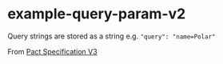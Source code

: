 
# example-query-param-v2

Query strings are stored as a string e.g. `"query": "name=Polar"`

From [Pact Specification V3](https://github.com/pact-foundation/pact-specification/tree/version-3)

